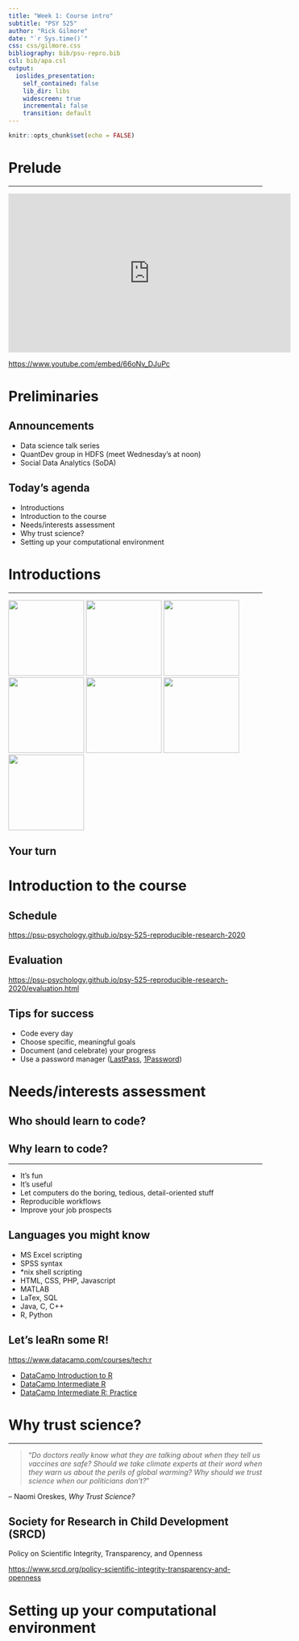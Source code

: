 ```yaml
---
title: "Week 1: Course intro"
subtitle: "PSY 525"
author: "Rick Gilmore"
date: "`r Sys.time()`"
css: css/gilmore.css
bibliography: bib/psu-repro.bib
csl: bib/apa.csl
output: 
  ioslides_presentation:
    self_contained: false
    lib_dir: libs
    widescreen: true
    incremental: false
    transition: default
---
```


```r
knitr::opts_chunk$set(echo = FALSE)
```

# Prelude

---

<iframe width="560" height="315" src="https://www.youtube.com/embed/66oNv_DJuPc" frameborder="0" allow="accelerometer; autoplay; encrypted-media; gyroscope; picture-in-picture" allowfullscreen></iframe>

<https://www.youtube.com/embed/66oNv_DJuPc>

# Preliminaries

## Announcements

- Data science talk series
- QuantDev group in HDFS (meet Wednesday's at noon)
- Social Data Analytics (SoDA)

## Today's agenda

- Introductions
- Introduction to the course
- Needs/interests assessment
- Why trust science?
- Setting up your computational environment

# Introductions

---

<img src="https://upload.wikimedia.org/wikipedia/commons/thumb/0/0b/DenverCP.JPG/266px-DenverCP.JPG" height=150px/>
<img src="http://watson.brown.edu/ds/sites/all/themes/ds/img/header/brown_large.png" height=150px/>
<img src="https://www.wheretraveler.com/sites/default/files/styles/wt17_promoted/public/WashingtonDC-shutterstock_93633676.jpg?itok=IT7CL9PU" height=150px/>
<img src="https://ai.cs.cmu.edu/sites/default/files/CMU.png" height=150px/>
<img src="http://onwardstate.com/wp-content/uploads/2014/10/93" height=150px/>
<img src="img/sleic.jpg" height=150px/></br>
<img src="https://nyu.databrary.org/web/images/logo/databrary-nav.svg" height=150px>

## Your turn

# Introduction to the course

## Schedule

<https://psu-psychology.github.io/psy-525-reproducible-research-2020>

## Evaluation

<https://psu-psychology.github.io/psy-525-reproducible-research-2020/evaluation.html>

## Tips for success

- Code every day
- Choose specific, meaningful goals
- Document (and celebrate) your progress
- Use a password manager ([LastPass](https://www.lastpass.com), [1Password](https://1password.com))

# Needs/interests assessment

## Who should learn to code?

## Why learn to code?

---

- It's fun
- It's useful
- Let computers do the boring, tedious, detail-oriented stuff
- Reproducible workflows
- Improve your job prospects

## Languages you might know

- MS Excel scripting
- SPSS syntax
- *nix shell scripting
- HTML, CSS, PHP, Javascript
- MATLAB
- LaTex, SQL
- Java, C, C++
- R, Python

## Let's leaRn some R!

<https://www.datacamp.com/courses/tech:r>

- [DataCamp Introduction to R](https://www.datacamp.com/courses/free-introduction-to-r)
- [DataCamp Intermediate R](https://www.datacamp.com/courses/intermediate-r)
- [DataCamp Intermediate R: Practice](https://www.datacamp.com/courses/intermediate-r-practice)

# Why trust science?

---

>"*Do doctors really know what they are talking about when they tell us vaccines are safe? Should we take climate experts at their word when they warn us about the perils of global warming? Why should we trust science when our politicians don't?*"

-- Naomi Oreskes, *Why Trust Science?*

## Society for Research in Child Development (SRCD)

Policy on Scientific Integrity, Transparency, and Openness

<https://www.srcd.org/policy-scientific-integrity-transparency-and-openness>

# Setting up your computational environment
